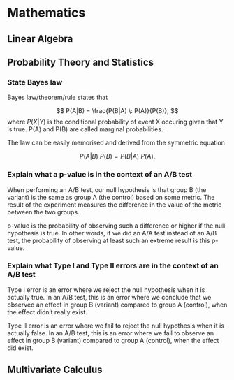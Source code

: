 # Mathematics

## Linear Algebra

## Probability Theory and Statistics

### State Bayes law {-}

Bayes law/theorem/rule states that

$$
  P(A|B) = \frac{P(B|A) \: P(A)}{P(B)},
$$
where $P(X|Y)$ is the conditional probability of event X occuring given that Y is true. P(A) and P(B) are called marginal probabilities.

The law can be easily memorised and derived from the symmetric equation

$$
  P(A | B) \: P(B) = P(B | A)\: P(A).
$$

### Explain what a p-value is in the context of an A/B test {-}

When performing an A/B test, our null hypothesis is that group B (the variant) is the same as group A (the control) based on some metric. The result of the experiment measures the difference in the value of the metric between the two groups.

p-value is the probability of observing such a difference or higher if the null hypothesis is true. In other words, if we did an A/A test instead of an A/B test, the probability of observing at least such an extreme result is this p-value.

### Explain what Type I and Type II errors are in the context of an A/B test {-}

Type I error is an error where we reject the null hypothesis when it is actually true. In an A/B test, this is an error where we conclude that we observed an effect in group B (variant) compared to group A (control), when the effect didn't really exist.

Type II error is an error where we fail to reject the null hypothesis when it is actually false. In an A/B test, this is an error where we fail to observe an effect in group B (variant) compared to group A (control), when the effect did exist.

## Multivariate Calculus
